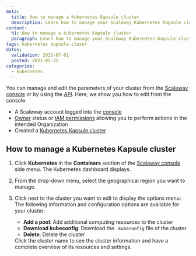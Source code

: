 ```yaml
---
meta:
  title: How to manage a Kubernetes Kapsule cluster
  description: Learn how to manage your Scaleway Kubernetes Kapsule cluster, including adding nodes and pools via the Scaleway console.
content:
  h1: How to manage a Kubernetes Kapsule cluster
  paragraph: Learn how to manage your Scaleway Kubernetes Kapsule cluster, including adding nodes and pools via the Scaleway console.
tags: kubernetes kapsule-cluser
dates:
  validation: 2025-07-01
  posted: 2021-05-31
categories:
  - kubernetes
---
```



You can manage and edit the parameters of your cluster from the [Scaleway console](https://console.scaleway.com) or by using the [API](https://www.scaleway.com/en/developers/). Here, we show you how to edit from the console.

<Requirements />

- A Scaleway account logged into the [console](https://console.scaleway.com)
- [Owner](/iam/concepts/#owner) status or [IAM permissions](/iam/concepts/#permission) allowing you to perform actions in the intended Organization
- Created a [Kubernetes Kapsule cluster](/kubernetes/how-to/create-cluster/)

## How to manage a Kubernetes Kapsule cluster

1. Click **Kubernetes** in the **Containers** section of the [Scaleway console](https://console.scaleway.com) side menu. The Kubernetes dashboard displays.
2. From the drop-down menu, select the geographical region you want to manage.
3. Click <Icon name="more" /> next to the cluster you want to edit to display the options menu:
    The following information and configuration options are available for your cluster:
    * **Add a pool**: Add additional computing resources to the cluster
    * **Download kubeconfig**: Download the `.kubeconfig` file of the cluster
    * **Delete**: Delete the cluster

    <Message type="tip">
        Click the cluster name to see the cluster information and have a complete overview of its resources and settings.
    </Message>



